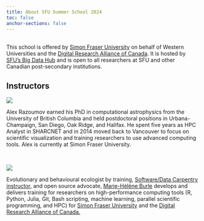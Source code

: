 ```yaml
---
title: About SFU Summer School 2024
toc: false
anchor-sections: false
---
```

<br>
This school is offered by [Simon Fraser University](https://www.sfu.ca) on behalf of Western Universities and the [Digital Research Alliance of Canada](https://alliancecan.ca). It is hosted by [SFU's Big Data Hub](https://www.sfu.ca/big-data.html) and is open to all researchers at SFU and other Canadian post-secondary institutions.

## Instructors

:::{layout="[[2, 8], [1], [2, 8]]"}

![](img/alex.jpg)

Alex Razoumov earned his PhD in computational astrophysics from the University of British Columbia and held postdoctoral positions in Urbana-Champaign, San Diego, Oak Ridge, and Halifax. He spent five years as HPC Analyst in SHARCNET and in 2014 moved back to Vancouver to focus on scientific visualization and training researchers to use advanced computing tools. Alex is currently at Simon Fraser University.

<br>

![](img/mh.jpg)

Evolutionary and behavioural ecologist by training, [Software/Data Carpentry instructor,](https://carpentries.org/) and open source advocate, [Marie-Hélène Burle](https://www.sfu.ca/~msb2/) develops and delivers training for researchers on high-performance computing tools (R, Python, Julia, Git, Bash scripting, machine learning, parallel scientific programming, and HPC) for [Simon Fraser University](https://www.sfu.ca/) and the [Digital Research Alliance of Canada.](https://alliancecan.ca/)

:::
